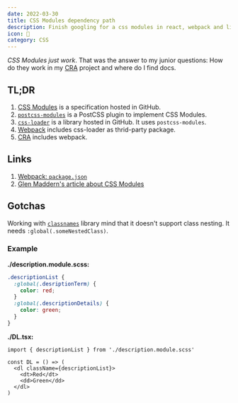 ```yaml
---
date: 2022-03-30
title: CSS Modules dependency path
description: Finish googling for a css modules in react, webpack and library
icon: 📜
category: CSS
---
```


_CSS Modules just work_. That was the answer to my junior questions: How do they
work in my [CRA](https://create-react-app.dev) project and where do I find docs.

## TL;DR

1. [CSS Modules](https://github.com/css-modules/css-modules) is a specification
   hosted in GitHub.
1. [`postcss-modules`](https://github.com/madyankin/postcss-modules) is a
   PostCSS plugin to implement CSS Modules.
1. [`css-loader`](https://github.com/webpack-contrib/css-loader/#modules) is a
   library hosted in GitHub. It uses `postcss-modules`.
1. [Webpack](https://webpack.js.org/loaders/css-loader/) includes css-loader as
   thrid-party package.
1. [CRA](https://create-react-app.dev) includes webpack.

## Links

1.  [Webpack: `package.json`](https://github.com/webpack-contrib/css-loader/blob/master/package.json#L47-L51=)
1.  [Glen Maddern's article about CSS Modules](https://glenmaddern.com/articles/css-modules)

## Gotchas

Working with [`classnames`](https://github.com/JedWatson/classnames) library
mind that it doesn't support class nesting. It needs
`:global(.someNestedClass)`.

### Example

**./description.module.scss:**

```scss
.descriptionList {
  :global(.desriptionTerm) {
    color: red;
  }
  :global(.descriptionDetails) {
    color: green;
  }
}
```

**./DL.tsx:**

```tsx
import { descriptionList } from './description.module.scss'

const DL = () => (
  <dl className={descriptionList}>
    <dt>Red</dt>
    <dd>Green</dd>
  </dl>
)
```
